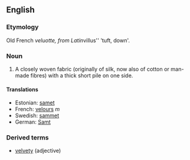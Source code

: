 ==English==
===Etymology===
Old French ''veluotte, from Latin ''villus'' 'tuft, down'.
===Noun===
#A closely woven fabric (originally of silk, now also of cotton or man-made fibres) with a thick short pile on one side.
====Translations====
*Estonian: [[samet]]
*French: [[velours]] ''m''
*Swedish: [[sammet]]
*German: [[Samt]]
===Derived terms===
*[[velvety]] (adjective)